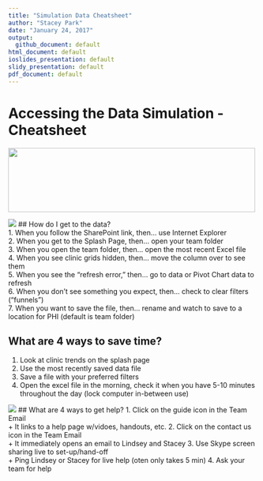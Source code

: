 ```yaml
---
title: "Simulation Data Cheatsheet"
author: "Stacey Park"
date: "January 24, 2017"
output: 
  github_document: default
html_document: default
ioslides_presentation: default
slidy_presentation: default
pdf_document: default
---
```


# Accessing the Data Simulation - Cheatsheet  

<!--MTL Logo -->
<img src = "https://rawgit.com/lzim/teampsd/teampsd_style/ModelingToLearn_logo1.png"
     height = "130" width = "500">  

<!-- SharePoint icon -->
<img src = "https://rawgit.com/lzim/teampsd/hexagon_icons/np_bar-chart-decline_869492_598527.png">
## How do I get to the data?  
1. When you follow the SharePoint link, then... use Internet Explorer  
2. When you get to the Splash Page, then... open your team folder  
3. When you open the team folder, then... open the most recent Excel file  
4. When you see clinic grids hidden, then... move the column over to see them  
5. When you see the "refresh error," then... go to data or Pivot Chart data to refresh  
6. When you don't see something you expect, then... check to clear filters ("funnels")  
7. When you want to save the file, then... rename and watch to save to a location for PHI (default is team folder)  

## What are 4 ways to save time?  
1. Look at clinic trends on the splash page  
2. Use the most recently saved data file  
3. Save a file with your preferred filters  
4. Open the excel file in the morning, check it when you have 5-10 minutes throughout the day (lock computer in-between use) 


<!-- Guide icon -->
<img src = "https://rawgit.com/lzim/teampsd/hexagon_icons/np_book_853869_598527.svg">
## What are 4 ways to get help?
1. Click on the guide icon in the Team Email  
    + It links to a help page w/vidoes, handouts, etc.
2. Click on the contact us icon in the Team Email  
    + It immediately opens an email to Lindsey and Stacey
3. Use Skype screen sharing live to set-up/hand-off  
    + Ping Lindsey or Stacey for live help (oten only takes 5 min)
4. Ask your team for help  
